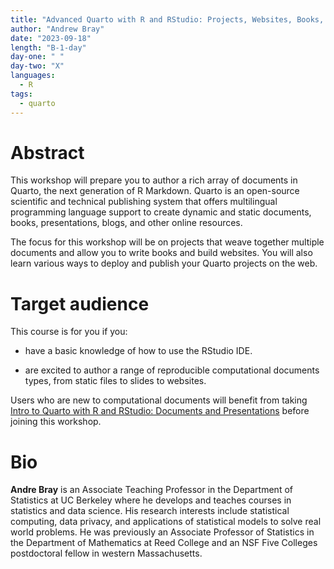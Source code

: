 ```yaml
---
title: "Advanced Quarto with R and RStudio: Projects, Websites, Books, and More"
author: "Andrew Bray"
date: "2023-09-18"
length: "B-1-day"
day-one: " "
day-two: "X"
languages:
  - R
tags:
  - quarto
---
```


# Abstract

This workshop will prepare you to author a rich array of documents in Quarto, the next generation of R Markdown.
Quarto is an open-source scientific and technical publishing system that offers multilingual programming language support to create dynamic and static documents, books, presentations, blogs, and other online resources.

The focus for this workshop will be on projects that weave together multiple documents and allow you to write books and build websites.
You will also learn various ways to deploy and publish your Quarto projects on the web.

# Target audience

This course is for you if you:

-   have a basic knowledge of how to use the RStudio IDE.

-   are excited to author a range of reproducible computational documents types, from static files to slides to websites.

Users who are new to computational documents will benefit from taking [Intro to Quarto with R and RStudio: Documents and Presentations](/quarto-r-docs) before joining this workshop.

# Bio

**Andre Bray** is an Associate Teaching Professor in the Department of Statistics at UC Berkeley where he develops and teaches courses in statistics and data science.
His research interests include statistical computing, data privacy, and applications of statistical models to solve real world problems.
He was previously an Associate Professor of Statistics in the Department of Mathematics at Reed College and an NSF Five Colleges postdoctoral fellow in western Massachusetts.

\
